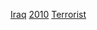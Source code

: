 {{cat topic in year| topic=伊拉克恐怖活動| year=2010}}

[[Category:2010年恐怖活動|Iraq]]
[[Category:伊拉克各年恐怖活動|2010]]
[[Category:2010年伊拉克罪案|Terrorist]]